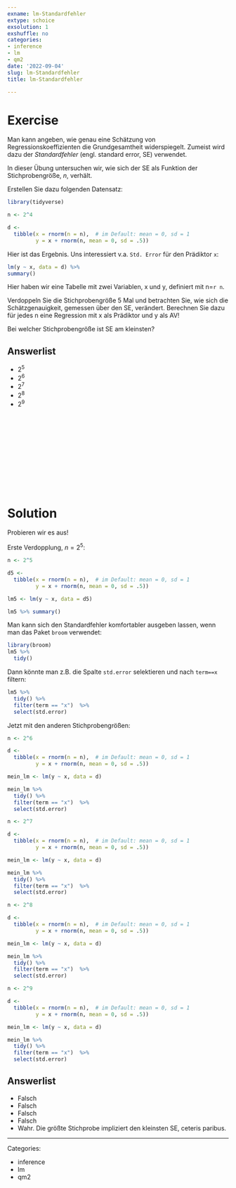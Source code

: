 ```yaml
---
exname: lm-Standardfehler
extype: schoice
exsolution: 1
exshuffle: no
categories:
- inference
- lm
- qm2
date: '2022-09-04'
slug: lm-Standardfehler
title: lm-Standardfehler

---
```








# Exercise

Man kann angeben, wie genau eine Schätzung von Regressionskoeffizienten die Grundgesamtheit widerspiegelt.
Zumeist wird dazu der *Standardfehler* (engl. standard error, SE) verwendet.

In dieser Übung untersuchen wir,
wie sich der SE als Funktion der Stichprobengröße, $n$, verhält.


Erstellen Sie dazu folgenden Datensatz:

```r
library(tidyverse)

n <- 2^4

d <-
  tibble(x = rnorm(n = n),  # im Default: mean = 0, sd = 1
         y = x + rnorm(n, mean = 0, sd = .5))
```


Hier ist das Ergebnis. Uns interessiert v.a. `Std. Error` für den Prädiktor `x`: 

```r
lm(y ~ x, data = d) %>% 
summary()
```


Hier haben wir eine Tabelle mit zwei Variablen, x und y, definiert mit n=`r n`.

Verdoppeln Sie die Stichprobengröße 5 Mal und betrachten Sie,
wie sich die Schätzgenauigkeit, gemessen über den SE, verändert.
Berechnen Sie dazu für jedes n eine Regression mit x als Prädiktor und y als AV!

Bei welcher Stichprobengröße ist SE am kleinsten?

Answerlist
----------
* $2^5$
* $2^6$
* $2^7$
* $2^8$
* $2^9$



</br>
</br>
</br>
</br>
</br>
</br>
</br>
</br>
</br>
</br>

# Solution


Probieren wir es aus!

Erste Verdopplung, $n=2^5$:

```r
n <- 2^5

d5 <-
  tibble(x = rnorm(n = n),  # im Default: mean = 0, sd = 1
         y = x + rnorm(n, mean = 0, sd = .5))

lm5 <- lm(y ~ x, data = d5)

lm5 %>% summary()
```



Man kann sich den Standardfehler komfortabler ausgeben lassen,
wenn man das Paket `broom` verwendet:

```r
library(broom)
lm5 %>% 
  tidy()
```

Dann könnte man z.B. die Spalte `std.error` selektieren und nach `term==x` filtern:

```r
lm5 %>% 
  tidy() %>% 
  filter(term == "x")  %>% 
  select(std.error) 
```

Jetzt mit den anderen Stichprobengrößen:


```r
n <- 2^6

d <-
  tibble(x = rnorm(n = n),  # im Default: mean = 0, sd = 1
         y = x + rnorm(n, mean = 0, sd = .5))

mein_lm <- lm(y ~ x, data = d)

mein_lm %>% 
  tidy() %>% 
  filter(term == "x")  %>% 
  select(std.error) 
```



```r
n <- 2^7

d <-
  tibble(x = rnorm(n = n),  # im Default: mean = 0, sd = 1
         y = x + rnorm(n, mean = 0, sd = .5))

mein_lm <- lm(y ~ x, data = d)

mein_lm %>% 
  tidy() %>% 
  filter(term == "x")  %>% 
  select(std.error) 
```


```r
n <- 2^8

d <-
  tibble(x = rnorm(n = n),  # im Default: mean = 0, sd = 1
         y = x + rnorm(n, mean = 0, sd = .5))

mein_lm <- lm(y ~ x, data = d)

mein_lm %>% 
  tidy() %>% 
  filter(term == "x")  %>% 
  select(std.error) 
```


```r
n <- 2^9

d <-
  tibble(x = rnorm(n = n),  # im Default: mean = 0, sd = 1
         y = x + rnorm(n, mean = 0, sd = .5))

mein_lm <- lm(y ~ x, data = d)

mein_lm %>% 
  tidy() %>% 
  filter(term == "x")  %>% 
  select(std.error) 
```

Answerlist
----------


* Falsch
* Falsch
* Falsch
* Falsch
* Wahr. Die größte Stichprobe impliziert den kleinsten SE, ceteris paribus.





---

Categories: 

- inference
- lm
- qm2


